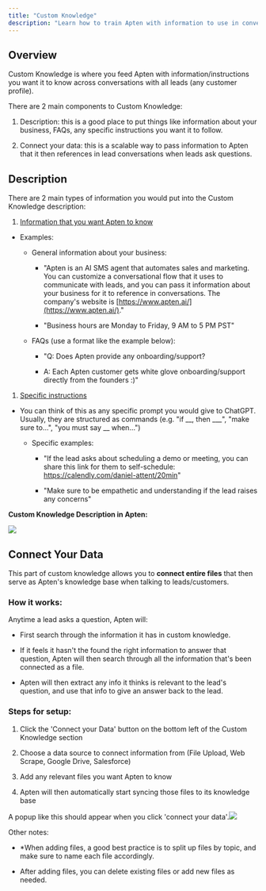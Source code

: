 ```yaml
---
title: "Custom Knowledge"
description: "Learn how to train Apten with information to use in conversations with leads."
---
```


## Overview

Custom Knowledge is where you feed Apten with information/instructions you want it to know across conversations with all leads (any customer profile).

There are 2 main components to Custom Knowledge:&#x20;

1. Description: this is a good place to put things like information about your business, FAQs, any specific instructions you want it to follow.

2. Connect your data: this is a scalable way to pass information to Apten that it then references in lead conversations when leads ask questions.

## Description

There are 2 main types of information you would put into the Custom Knowledge description:

1. <u>Information that you want Apten to know</u>

* Examples:&#x20;

  * General information about your business:&#x20;

    * "Apten is an AI SMS agent that automates sales and marketing. You can customize a conversational flow that it uses to communicate with leads, and you can pass it information about your business for it to reference in conversations. The company's website is [https://www.apten.ai/](https://www.apten.ai/)."

    * "Business hours are Monday to Friday, 9 AM to 5 PM PST"

  * FAQs (use a format like the example below):

    * "Q: Does Apten provide any onboarding/support?

    * A: Each Apten customer gets white glove onboarding/support directly from the founders :)"

1. <u>Specific instructions</u>

* You can think of this as any specific prompt you would give to ChatGPT. Usually, they are structured as commands (e.g. "if \_\_, then \_\_\_", "make sure to...", "you must say \_\_ when...")

  * Specific examples:&#x20;

    * "If the lead asks about scheduling a demo or meeting, you can share this link for them to self-schedule: https://calendly.com/daniel-attent/20min"

    * "Make sure to be empathetic and understanding if the lead raises any concerns"

**Custom Knowledge Description in Apten:**

![](/images/custom_knowledge_description.png)

## Connect Your Data

This part of custom knowledge allows you to **connect entire files** that then serve as Apten's knowledge base when talking to leads/customers.&#x20;

### How it works:

Anytime a lead asks a question, Apten will:

* First search through the information it has in custom knowledge.&#x20;

* If it feels it hasn't the found the right information to answer that question, Apten will then search through all the information that's been connected as a file.

* Apten will then extract any info it thinks is relevant to the lead's question, and use that info to give an answer back to the lead.

### Steps for setup:

1. Click the 'Connect your Data' button on the bottom left of the Custom Knowledge section

2. Choose a data source to connect information from (File Upload, Web Scrape, Google Drive, Salesforce)

3. Add any relevant files you want Apten to know

4. Apten will then automatically start syncing those files to its knowledge base

A popup like this should appear when you click 'connect your data'.![](/images/data_connector.png)

Other notes:

* \*When adding files, a good best practice is to split up files by topic, and make sure to name each file accordingly.

* After adding files, you can delete existing files or add new files as needed.